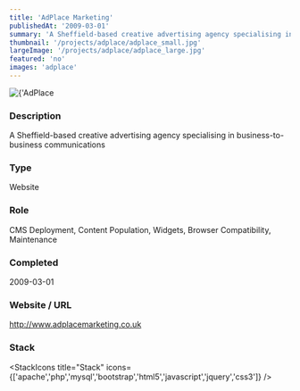 ```yaml
---
title: 'AdPlace Marketing'
publishedAt: '2009-03-01'
summary: 'A Sheffield-based creative advertising agency specialising in business-to-business communications'
thumbnail: '/projects/adplace/adplace_small.jpg'
largeImage: '/projects/adplace/adplace_large.jpg'
featured: 'no'
images: 'adplace'
---
```


<div className="relative w-full h-[400px] sm:h-[600px] md:h-[760px] lg:h-[920px]">
  <Image
    alt={'AdPlace Marketing'}
    src={'/projects/adplace/adplace.jpg'}
    sizes="(max-width: 640px) 100%, 100%"
    fill={true}
    priority
    style={{
      objectFit: 'contain'
    }}
  />
</div>

### Description

A Sheffield-based creative advertising agency specialising in business-to-business communications


### Type

Website

### Role

CMS Deployment, Content Population, Widgets, Browser Compatibility, Maintenance

### Completed
2009-03-01

### Website / URL
http://www.adplacemarketing.co.uk


### Stack

<StackIcons
  title="Stack"
  icons={['apache','php','mysql','bootstrap','html5','javascript','jquery','css3']}
  />
